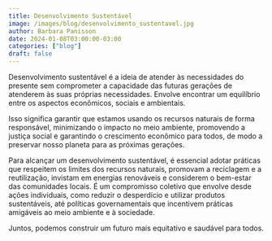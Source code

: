 ```yaml
---
title: Desenvolvimento Sustentável
image: /images/blog/desenvolvimento_sustentavel.jpg
author: Barbara Panisson
date: 2024-01-08T03:00:00-03:00
categories: ["blog"]
draft: false
---
```


Desenvolvimento sustentável é a ideia de atender às necessidades do presente sem comprometer a capacidade das futuras gerações de atenderem às suas próprias necessidades. Envolve encontrar um equilíbrio entre os aspectos econômicos, sociais e ambientais.

Isso significa garantir que estamos usando os recursos naturais de forma responsável, minimizando o impacto no meio ambiente, promovendo a justiça social e garantindo o crescimento econômico para todos, de modo a preservar nosso planeta para as próximas gerações.

Para alcançar um desenvolvimento sustentável, é essencial adotar práticas que respeitem os limites dos recursos naturais, promovam a reciclagem e a reutilização, invistam em energias renováveis e considerem o bem-estar das comunidades locais. É um compromisso coletivo que envolve desde ações individuais, como reduzir o desperdício e utilizar produtos sustentáveis, até políticas governamentais que incentivem práticas amigáveis ao meio ambiente e à sociedade.

Juntos, podemos construir um futuro mais equitativo e saudável para todos.